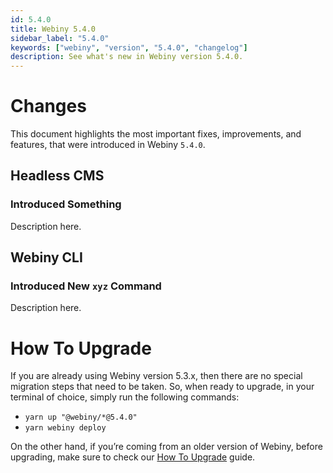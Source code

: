 ```yaml
---
id: 5.4.0
title: Webiny 5.4.0
sidebar_label: "5.4.0"
keywords: ["webiny", "version", "5.4.0", "changelog"]
description: See what's new in Webiny version 5.4.0.
---
```


# Changes

This document highlights the most important fixes, improvements, and features, that were introduced in Webiny `5.4.0`.

## Headless CMS

### Introduced Something

Description here.

## Webiny CLI

### Introduced New `xyz` Command

Description here.

# How To Upgrade

If you are already using Webiny version 5.3.x, then there are no special migration steps that need to be taken. So, when ready to upgrade, in your terminal of choice, simply run the following commands:

- `yarn up "@webiny/*@5.4.0"`
- `yarn webiny deploy`

On the other hand, if you’re coming from an older version of Webiny, before upgrading, make sure to check our [How To Upgrade](/docs/how-to-guides/upgrade-webiny/overview) guide.
